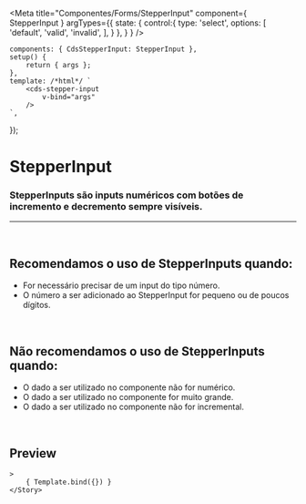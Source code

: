 
<Meta
	title="Componentes/Forms/StepperInput"
	component={ StepperInput }
	argTypes={{
		state: {
			control:{
				type: 'select',
				options: [
					'default',
					'valid',
					'invalid',
				],
			}
		},
	}
}
/>

	components: { CdsStepperInput: StepperInput },
	setup() {
		return { args };
	},
	template: /*html*/ `
		<cds-stepper-input
			v-bind="args" 
		/>
	`,
});

# StepperInput

### StepperInputs são inputs numéricos com botões de incremento e decremento sempre visíveis.
---
<br />

## Recomendamos o uso de StepperInputs quando:
- For necessário precisar de um input do tipo número.
- O número a ser adicionado ao StepperInput for pequeno ou de poucos dígitos.

<br />

## Não recomendamos o uso de StepperInputs quando:
- O dado a ser utilizado no componente não for numérico.
- O dado a ser utilizado  no componente for muito grande.
- O dado a ser utilizado no componente não for incremental.

<br />

## Preview

<Canvas>
	<Story
		name="StepperInput"
		
	>
		{ Template.bind({}) }
	</Story>
</Canvas>

<ArgsTable story="StepperInput" />